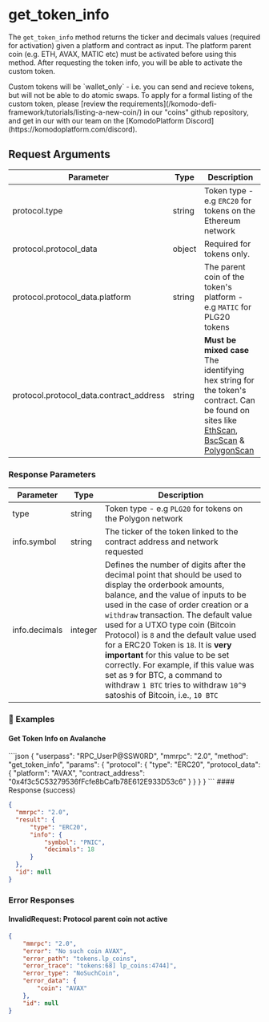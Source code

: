 
# get\_token\_info

The `get_token_info` method returns the ticker and decimals values (required for activation) given a platform and contract as input.
The platform parent coin (e.g. ETH, AVAX, MATIC etc) must be activated before using this method. After requesting the token info, you will be able to activate the custom token.

<Note>
  Custom tokens will be `wallet_only` - i.e. you can send and recieve tokens, but will not be able to do atomic swaps.
  To apply for a formal listing of the custom token, please [review the requirements](/komodo-defi-framework/tutorials/listing-a-new-coin/) in our "coins" github repository, and get in our with our team on the [KomodoPlatform Discord](https://komodoplatform.com/discord).
</Note>

## Request Arguments

| Parameter                                 | Type   | Description                                                                                                                                                                                                        |
| ----------------------------------------- | ------ | ------------------------------------------------------------------------------------------------------------------------------------------------------------------------------------------------------------------ |
| protocol.type                             | string | Token type - e.g `ERC20` for tokens on the Ethereum network                                                                                                                                                        |
| protocol.protocol\_data                   | object | Required for tokens only.                                                                                                                                                                                          |
| protocol.protocol\_data.platform          | string | The parent coin of the token's platform - e.g `MATIC` for PLG20 tokens                                                                                                                                             |
| protocol.protocol\_data.contract\_address | string | **Must be mixed case** The identifying hex string for the token's contract. Can be found on sites like [EthScan](https://etherscan.io/), [BscScan](https://bscscan.com/) & [PolygonScan](https://polygonscan.com/) |

### Response Parameters

| Parameter     | Type    | Description                                                                                                                                                                                                                                                                                                                                                                                                                                                                                                                                              |
| ------------- | ------- | -------------------------------------------------------------------------------------------------------------------------------------------------------------------------------------------------------------------------------------------------------------------------------------------------------------------------------------------------------------------------------------------------------------------------------------------------------------------------------------------------------------------------------------------------------- |
| type          | string  | Token type - e.g `PLG20` for tokens on the Polygon network                                                                                                                                                                                                                                                                                                                                                                                                                                                                                               |
| info.symbol   | string  | The ticker of the token linked to the contract address and network requested                                                                                                                                                                                                                                                                                                                                                                                                                                                                             |
| info.decimals | integer | Defines the number of digits after the decimal point that should be used to display the orderbook amounts, balance, and the value of inputs to be used in the case of order creation or a `withdraw` transaction. The default value used for a UTXO type coin (Bitcoin Protocol) is `8` and the default value used for a ERC20 Token is `18`. It is **very important** for this value to be set correctly. For example, if this value was set as `9` for BTC, a command to withdraw `1 BTC` tries to withdraw `10^9` satoshis of Bitcoin, i.e., `10 BTC` |

### 📌 Examples

#### Get Token Info on Avalanche

<CodeGroup title="Get Token Info" tag="POST" label="get_token_info" mm2MethodDecorate="true">
  ```json
  {
    "userpass": "RPC_UserP@SSW0RD",
    "mmrpc": "2.0",
    "method": "get_token_info",
    "params": {
      "protocol": {
        "type": "ERC20",
        "protocol_data": {
          "platform": "AVAX",
          "contract_address": "0x4f3c5C53279536fFcfe8bCafb78E612E933D53c6"
        }
      }
    }
  }
  ```
</CodeGroup>

<CollapsibleSection expandedText="Hide Response" collapsedText="Show Response">
  #### Response (success)

  ```json
  {
    "mmrpc": "2.0",
    "result": {
        "type": "ERC20",
        "info": {
            "symbol": "PNIC",
            "decimals": 18
        }
    },
    "id": null
  }
  ```
</CollapsibleSection>

### Error Responses

#### InvalidRequest: Protocol parent coin not active

```json
{
    "mmrpc": "2.0",
    "error": "No such coin AVAX",
    "error_path": "tokens.lp_coins",
    "error_trace": "tokens:68] lp_coins:4744]",
    "error_type": "NoSuchCoin",
    "error_data": {
        "coin": "AVAX"
    },
    "id": null
}
```
